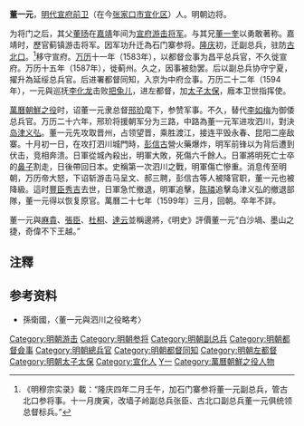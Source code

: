 '''董一元'''，[[明代|明代]][[宣府前卫|宣府前卫]]（在今[[张家口市|张家口市]][[宣化区|宣化区]]）人。明朝边将。

为将门之后，其父[[董旸|董旸]]在[[嘉靖|嘉靖]]年间为[[宣府镇|宣府]][[游击将军|游击将军]]。与其兄[[董一奎|董一奎]]以勇敢著称。嘉靖时，歷官蓟镇游击将军。因军功升迁為石门寨参将。[[隆庆_(明朝)|隆庆]]初，迁副总兵，驻防[[古北口|古北口]]。<ref>《明穆宗实录》載：“隆庆四年二月壬午，加石门寨参将董一元副总兵，管古北口参将事。十一月庚寅，改墙子岭副总兵张臣、古北口副总兵董一元俱统领总督标兵。”</ref>移守宣府。[[万历|万历]]十一年（1583年），以都督佥事为昌平总兵官，不久徙宣府。万历十五年（1587年），徙蓟州。久之，因事被劾罢。后以副总兵协守宁夏，擢升為延绥总兵官。后进署都督同知，入京为中府佥事。万历二十二年（1594年），一元與巡抚[[李化龍_(明朝)|李化龙]]击败[[把兔儿|把兔儿]]，进左都督，加[[太子太保|太子太保]]，廕本卫世指挥使。

[[萬曆朝鮮之役|萬曆朝鮮之役]]时，诏董一元隶总督[[邢玠|邢玠]]麾下，参赞军事。不久，替代[[李如梅|李如梅]]为御倭总兵官。万历二十六年，邢玠将援朝军分为三路，中路為董一元军进攻泗川，對決[[岛津义弘|岛津义弘]]。董一元先攻取晋州，占领望晋，乘胜渡江，接连平毁永春、昆阳二座敌寨。十月初一日，在攻打泗川城門時，[[彭信古|彭信古]]營火藥爆炸，明军前锋以为背后遭到伏击，竞相奔溃。日軍從城內殺出，明軍大敗，死傷六千餘人。日軍將明死亡士卒的[[鼻子|鼻子]]割走，日後帶回日本。史稱第一次泗川之戰，明軍傷亡慘重。消息传至明朝，万历帝大怒，下诏斩游击马呈文、郝三聘，彭信古等人被降官职，董一元也被降級。這时[[豐臣秀吉|豐臣秀吉]]去世，日軍急忙撤退，明軍追擊，[[陈璘|陈璘]]追擊岛津义弘的撤退部隊，董一元得以恢复原官。萬曆二十七年（1599年）三月，回朝。卒年不詳。

董一元與[[麻貴|麻貴]]、[[張臣|張臣]]、[[杜桐|杜桐]]、[[達云|達云]]並稱邊將，《明史》評價董一元“白沙堝、墨山之捷，奇偉不下王越。”

==注釋==
{{reflist}}

==参考资料==
{{wikisource|明史/卷239|董一元}}
* 孫衛國，〈董一元與泗川之役略考〉

[[Category:明朝游击|Category:明朝游击]]
[[Category:明朝参将|Category:明朝参将]]
[[Category:明朝副总兵|Category:明朝副总兵]]
[[Category:明朝都督僉事|Category:明朝都督僉事]]
[[Category:明朝總兵官|Category:明朝總兵官]]
[[Category:明朝都督同知|Category:明朝都督同知]]
[[Category:明朝左都督|Category:明朝左都督]]
[[Category:明朝太子太保|Category:明朝太子太保]]
[[Category:宣化人|Category:宣化人]]
[[Category:董姓|Y一]]
[[Category:萬曆朝鮮之役人物|Category:萬曆朝鮮之役人物]]